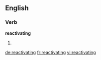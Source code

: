 ==English==

===Verb===
'''reactivating'''

# {{third-person singular of|reactivate}}

[[de:reactivating]]
[[fr:reactivating]]
[[vi:reactivating]]